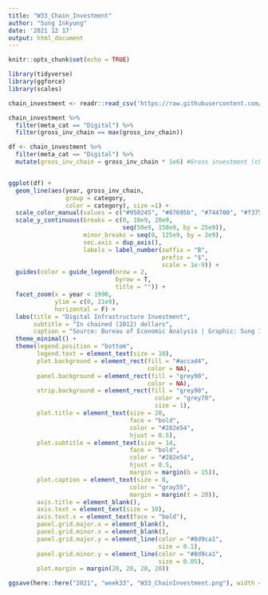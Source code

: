```yaml
---
title: "W33_Chain_Investment"
author: "Sung Inkyung"
date: '2021 12 17'
output: html_document
---
```


```r
knitr::opts_chunk$set(echo = TRUE)
```

```r
library(tidyverse)
library(ggforce)
library(scales)
```


```r
chain_investment <- readr::read_csv('https://raw.githubusercontent.com/rfordatascience/tidytuesday/master/data/2021/2021-08-10/chain_investment.csv')

chain_investment %>% 
  filter(meta_cat == "Digital") %>% 
  filter(gross_inv_chain == max(gross_inv_chain))
```


```r
df <- chain_investment %>% 
  filter(meta_cat == "Digital") %>% 
  mutate(gross_inv_chain = gross_inv_chain * 1e6) #Gross investment (chained 2021 dollars) in millions of USD


ggplot(df) +
  geom_line(aes(year, gross_inv_chain,
                group = category, 
                color = category), size =1) +
  scale_color_manual(values = c("#950245", "#07695b", "#744700", "#f37553")) +
  scale_y_continuous(breaks = c(0, 10e9, 20e9, 
                                seq(50e9, 150e9, by = 25e9)),
                     minor_breaks = seq(0, 125e9, by = 2e9),
                     sec.axis = dup_axis(),
                     labels = label_number(suffix = "B", 
                                           prefix = "$",
                                           scale = 1e-9)) +
  guides(color = guide_legend(nrow = 2, 
                              byrow = T,
                              title = "")) +
  facet_zoom(x = year < 1990,
             ylim = c(0, 21e9),
             horizontal = F) +
  labs(title = "Digital Infrastructure Investment",
       subtitle = "In chained (2012) dollars",
       caption = "Source: Bureau of Economic Analysis | Graphic: Sung Inkyung") +
  theme_minimal() +
  theme(legend.position = "bottom",
        legend.text = element_text(size = 10),
        plot.background = element_rect(fill = "#accad4",
                                       color = NA),
        panel.background = element_rect(fill = "grey90",
                                       color = NA),
        strip.background = element_rect(fill = "grey90", 
                                         color = "grey70", 
                                         size = 1),
        plot.title = element_text(size = 20,
                                  face = "bold",
                                  color = "#282e54",
                                  hjust = 0.5),
        plot.subtitle = element_text(size = 14,
                                  face = "bold",
                                  color = "#282e54",
                                  hjust = 0.5,
                                  margin = margin(b = 15)),
        plot.caption = element_text(size = 8,
                                  color = "gray55",
                                  margin = margin(t = 20)),
        axis.title = element_blank(),
        axis.text = element_text(size = 10),
        axis.text.x = element_text(face = "bold"),
        panel.grid.major.x = element_blank(),
        panel.grid.minor.x = element_blank(),
        panel.grid.major.y = element_line(color = "#8d9ca1",
                                          size = 0.1),
        panel.grid.minor.y = element_line(color = "#8d9ca1",
                                          size = 0.05),
        plot.margin = margin(20, 20, 20, 20))

ggsave(here::here("2021", "week33", "W33_ChainInvestment.png"), width = 26, height = 22, units = "cm")
```

